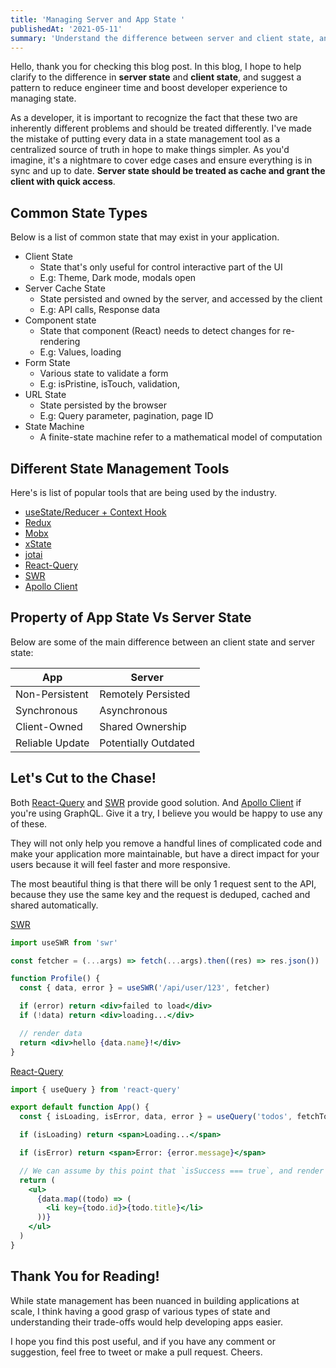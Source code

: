 ```yaml
---
title: 'Managing Server and App State '
publishedAt: '2021-05-11'
summary: 'Understand the difference between server and client state, and use React-Query and SWR for managing cache.'
---
```


Hello, thank you for checking this blog post. In this blog, I hope to help clarify to the difference in **server state** and **client state**, and suggest a pattern to reduce engineer time and boost developer experience to managing state.

As a developer, it is important to recognize the fact that these two are inherently different problems and should be treated differently. I've made the mistake of putting every data in a state management tool as a centralized source of truth in hope to make things simpler. As you'd imagine, it's a nightmare to cover edge cases and ensure everything is in sync and up to date. **Server state should be treated as cache and grant the client with quick access**.

## Common State Types

Below is a list of common state that may exist in your application.

- Client State
  - State that's only useful for control interactive part of the UI
  - E.g: Theme, Dark mode, modals open
- Server Cache State
  - State persisted and owned by the server, and accessed by the client
  - E.g: API calls, Response data
- Component state
  - State that component (React) needs to detect changes for re-rendering
  - E.g: Values, loading
- Form State
  - Various state to validate a form
  - E.g: isPristine, isTouch, validation,
- URL State
  - State persisted by the browser
  - E.g: Query parameter, pagination, page ID
- State Machine
  - A finite-state machine refer to a mathematical model of computation

## Different State Management Tools

Here's is list of popular tools that are being used by the industry.

- [useState/Reducer + Context Hook](https://reactjs.org/docs/hooks-intro.html)
- [Redux](https://redux-form.com/7.0.3/docs/gettingstarted.md/)
- [Mobx](https://mobx.js.org/README.html)
- [xState](https://github.com/davidkpiano/xstate)
- [jotai](https://github.com/pmndrs/jotai)
- [React-Query](https://react-query.tanstack.com/)
- [SWR](https://swr.vercel.app/)
- [Apollo Client](https://www.apollographql.com/docs/react/)

## Property of App State Vs Server State

Below are some of the main difference between an client state and server state:

| App             | Server               |
| --------------- | -------------------- |
| Non-Persistent  | Remotely Persisted   |
| Synchronous     | Asynchronous         |
| Client-Owned    | Shared Ownership     |
| Reliable Update | Potentially Outdated |

## Let's Cut to the Chase!

Both [React-Query](https://react-query.tanstack.com/) and
[SWR](https://swr.vercel.app/) provide good solution. And [Apollo Client](https://www.apollographql.com/docs/react/) if you're using GraphQL. Give it a try, I believe you would be happy to use any of these.

They will not only help you remove a handful lines of complicated code and make your application more maintainable, but have a direct impact for your users because it will feel faster and more responsive.

The most beautiful thing is that there will be only 1 request sent to the API, because they use the same key and the request is deduped, cached and shared automatically.

[SWR](https://swr.vercel.app/)

```jsx
import useSWR from 'swr'

const fetcher = (...args) => fetch(...args).then((res) => res.json())

function Profile() {
  const { data, error } = useSWR('/api/user/123', fetcher)

  if (error) return <div>failed to load</div>
  if (!data) return <div>loading...</div>

  // render data
  return <div>hello {data.name}!</div>
}
```

[React-Query](https://react-query.tanstack.com/)

```jsx
import { useQuery } from 'react-query'

export default function App() {
  const { isLoading, isError, data, error } = useQuery('todos', fetchTodoList)

  if (isLoading) return <span>Loading...</span>

  if (isError) return <span>Error: {error.message}</span>

  // We can assume by this point that `isSuccess === true`, and render data
  return (
    <ul>
      {data.map((todo) => (
        <li key={todo.id}>{todo.title}</li>
      ))}
    </ul>
  )
}
```

## Thank You for Reading!

While state management has been nuanced in building applications at scale, I think having a good grasp of various types of state and understanding their trade-offs would help developing apps easier.

I hope you find this post useful, and if you have any comment or suggestion, feel free to tweet or make a pull request. Cheers.
